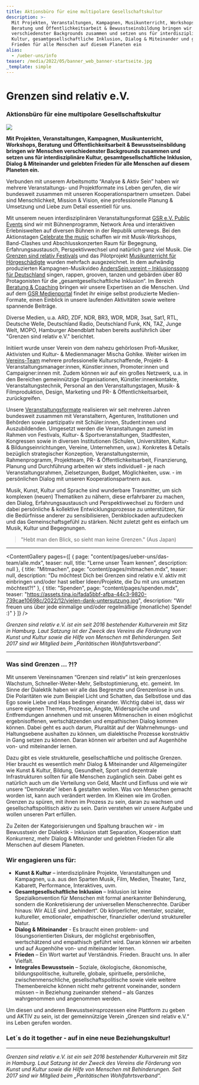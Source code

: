```yaml
---
title: Aktionsbüro für eine multipolare Gesellschaftskultur
description: >-
  Mit Projekten, Veranstaltungen, Kampagnen, Musikunterricht, Workshops,
  Beratung und Öffentlichkeitsarbeit & Bewusstseinsbildung bringen wir Menschen
  verschiedenster Backgrounds zusammen und setzen uns für interdisziplinäre
  Kultur, gesamtgesellschaftliche Inklusion, Dialog & Miteinander und gelebten
  Frieden für alle Menschen auf diesem Planeten ein
alias:
  - /ueber-uns/info
teaser: /media/2022/05/banner_web_banner-startseite.jpg
_template: simple
---
```



# Grenzen sind relativ e.V.

### Aktionsbüro für eine multipolare Gesellschaftskultur

![](/media/2022/05/banner_web_banner-startseite.jpg)

**Mit Projekten, Veranstaltungen, Kampagnen, Musikunterricht, Workshops, Beratung und Öffentlichkeitsarbeit & Bewusstseinsbildung bringen wir Menschen verschiedenster Backgrounds zusammen und setzen uns für interdisziplinäre Kultur, gesamtgesellschaftliche Inklusion, Dialog & Miteinander und gelebten Frieden für alle Menschen auf diesem Planeten ein.**

Verbunden mit unserem Arbeitsmotto “Analyse & Aktiv Sein” haben wir mehrere Veranstaltungs- und Projektformate ins Leben gerufen, die wir bundesweit zusammen mit unseren Kooperationspartnern umsetzen. Dabei sind Menschlichkeit, Mission & Vision, eine professionelle Planung & Umsetzung und Liebe zum Detail essentiell für uns.

Mit unserem neuen interdisziplinären Veranstaltungsformat [GSR e.V. Public Events](https://www.grenzensindrelativ.de/aktivitaeten/projekte-und-veranstaltungen/veranstaltungsformate-fuer-dein-event/support-inklusion) sind wir mit Bühnenprogramm, Network Area und interaktiven Erlebniswelten auf diversen Bühnen in der Republik unterwegs. Bei den Aktionstagen [Celebrate the music](https://www.grenzensindrelativ.de/aktivitaeten/projekte-und-veranstaltungen/celebrate-the-music/allgemeine-infos-erlebnistage-inklusion) schaffen wir mit Musik-Workshops, Band-Clashes und Abschlusskonzerten Raum für Begegnung, Erfahrungsaustausch, Perspektivwechsel und natürlich ganz viel Musik. Die [Grenzen sind relativ Festivals](https://www.grenzensindrelativ.de/aktivitaeten/projekte-und-veranstaltungen/veranstaltungsformate-fuer-dein-event/review-grenzen-sind-relativ-festivals-2017-2019) und das Pilotprojekt [Musikunterricht für Hörgeschädigte](https://www.grenzensindrelativ.de/aktivitaeten/musikunterricht-workshops-coaching/musikunterricht-fuer-hoergeschaedigte/worum-geht-es-musikunterricht-fur-horgeschadigte) wurden mehrfach ausgezeichnet. In dem aufwändig produzierten Kampagnen-Musikvideo [AndersSein vereint – Inklusionssong für Deutschland](https://www.grenzensindrelativ.de/aktivitaeten/kampagnen-musikvideos/anderssein-vereint/asv-projektinfo) singen, rappen, grooven, tanzen und gebärden über 80 Protagonisten für die „gesamtgesellschaftliche Inklusion“. Im Bereich [Beratung & Coaching](https://www.grenzensindrelativ.de/aktivitaeten/musikunterricht-workshops-coaching/beratung-und-coaching) bringen wir unsere Expertisen an die Menschen. Und auf dem [GSR Medienportal](https://www.grenzensindrelativ.de/aktivitaeten/gsr-medienportal/gsr-medienportal) findet ihr einige selbst produzierte Medien-Formate, einen Einblick in unsere laufenden Aktivitäten sowie weitere spannende Beiträge.

Diverse Medien, u.a. ARD, ZDF, NDR, BR3, WDR, MDR, 3sat, Sat1, RTL, Deutsche Welle, Deutschland Radio, Deutschland Funk, KN, TAZ, Junge Welt, MOPO, Hamburger Abendblatt haben bereits ausführlich über "Grenzen sind relativ e.V." berichtet.

Initiiert wurde unser Verein von dem nahezu gehörlosen Profi-Musiker, Aktivisten und Kultur- & Medienmanager Mischa Gohlke. Weiter wirken im[ Vereins-Team](https://www.grenzensindrelativ.de/ueber-uns/das-team/alle) mehrere professionelle Kulturschaffende, Projekt- & Veranstaltungsmanager\:innen, Künstler\:innen, Promoter\:innen und Campaigner\:innen mit. Zudem können wir auf ein großes Netzwerk, u.a. in den Bereichen gemeinnützige Organisationen, Künstler\:innenkontakte, Veranstaltungstechnik, Personal an den Veranstaltungstagen, Musik- & Filmproduktion, Design, Marketing und PR- & Öffentlichkeitsarbeit, zurückgreifen.

Unsere [Veranstaltungsformate](https://www.grenzensindrelativ.de/aktivitaeten/projekte-und-veranstaltungen/veranstaltungsformate-fuer-dein-event/infos-veranstaltungsformate-fur-dein-event) realisieren wir seit mehreren Jahren bundesweit zusammen mit Veranstaltern, Agenturen, Institutionen und Behörden sowie partizipativ mit Schüler\:innen, Student\:innen und Auszubildenden. Umgesetzt werden die Veranstaltungen zumeist im Rahmen von Festivals, Kultur- & Sportveranstaltungen, Stadtfesten, Kongressen sowie in diversen Institutionen (Schulen, Universitäten, Kultur- & Bildungseinrichtungen, Vereine, Unternehmen, usw.). Konkretes & Details bezüglich strategischer Konzeption, Veranstaltungstermin, Rahmenprogramm, Projektteam, PR- & Öffentlichkeitsarbeit, Finanzierung, Planung und Durchführung arbeiten wir stets individuell - je nach Veranstaltungsrahmen, Zielsetzungen, Budget, Möglichkeiten, usw. - im persönlichen Dialog mit unseren Kooperationspartnern aus.

Musik, Kunst, Kultur und Sprache sind wunderbare Transmitter, um sich komplexen (neuen) Thematiken zu nähern, diese erfahrbarer zu machen, den Dialog, Erfahrungsaustausch und Perspektivwechsel zu fördern und dabei persönliche & kollektive Entwicklungsprozesse zu unterstützen, für die Bedürfnisse anderer zu sensibilisieren, Denkblockaden aufzudecken und das Gemeinschaftsgefühl zu stärken. Nicht zuletzt geht es einfach um Musik, Kultur und Begegnungen.

> "Hebt man den Blick, so sieht man keine Grenzen." (Aus Japan)

***

<ContentGallery
  pages={[
    {
      page: "content/pages/ueber-uns/das-team/alle.mdx",
      teaser: null,
      title: "Lerne unser Team kennen",
      description: null
    },
    {
      title: "Mitmachen",
      page: "content/pages/mitmachen.mdx",
      teaser: null,
      description:
        "Du möchtest Dich bei Grenzen sind relativ e.V. aktiv mit einbringen und/oder hast selber Ideen/Projekte, die Du mit uns umsetzen möchtest?!"
    },
    {
      title: "Spenden",
      page: "content/pages/spenden.mdx",
      teaser:
        "https://assets.tina.io/fada5bbf-afba-44c3-9820-739cae10698c/2022/12/vielen-dank-untersutzung.jpg",
      description:
        "Wir freuen uns über jede einmalige und/oder regelmäßige (monatliche) Spende! :)"
    }
  ]}
/>

*Grenzen sind relativ e.V. ist ein seit 2016 bestehender Kulturverein mit Sitz in Hamburg. Laut Satzung ist der Zweck des Vereins die Förderung von Kunst und Kultur sowie die Hilfe von Menschen mit Behinderungen. Seit 2017 sind wir Mitglied beim „Paritätischen Wohlfahrtsverband“.*

***

### Was sind Grenzen ... ?!?

Mit unserem Vereinsnamen “Grenzen sind relativ” ist kein grenzenloses Wachstum, Schneller-Weiter-Mehr, Selbstoptimierung, etc. gemeint. Im Sinne der Dialektik haben wir alle das Begrenzte und Grenzenlose in uns. Die Polaritäten wie zum Beispiel Licht und Schatten, das Selbstlose und das Ego sowie Liebe und Hass bedingen einander. Wichtig dabei ist, dass wir unsere eigenen Themen, Prozesse, Ängste, Widersprüche und Entfremdungen annehmen und mit unseren Mitmenschen in einen möglichst ergebnisoffenen, wertschätzenden und empathischen Dialog kommen können. Dabei geht es auch darum, Pluralität auf der Wahrnehmungs- und Haltungsebene aushalten zu können, um dialektische Prozesse konstruktiv in Gang setzen zu können. Daran können wir arbeiten und auf Augenhöhe von- und miteinander lernen.

Dazu gibt es viele strukturelle, gesellschaftliche und politische Grenzen. Hier braucht es wesentlich mehr Dialog & Miteinander und Allgemeingüter wie Kunst & Kultur, Bildung, Gesundheit, Sport und dezentrale Infrastrukturen sollten für alle Menschen zugänglich sein. Dabei geht es natürlich auch um die Verteilung von Geld, Macht und Einfluss und wie wir unsere “Demokratie” leben & gestalten wollen. Was von Menschen gemacht worden ist, kann auch verändert werden. Im Kleinen wie im Großen. Grenzen zu spüren, mit ihnen im Prozess zu sein, daran zu wachsen und gesellschaftspolitisch aktiv zu sein. Darin verstehen wir unsere Aufgabe und wollen unseren Part erfüllen.

Zu Zeiten der Kategorisierungen und Spaltung brauchen wir - im Bewusstsein der Dialektik - Inklusion statt Separation, Kooperation statt Konkurrenz, mehr Dialog & Miteinander und gelebten Frieden für alle Menschen auf diesem Planeten.

### Wir engagieren uns für:

* **Kunst & Kultur** – interdisziplinäre Projekte, Veranstaltungen und Kampagnen, u.a. aus den Sparten Musik, Film, Medien, Theater, Tanz, Kabarett, Performance, Interaktives, uvm.
* **Gesamtgesellschaftliche Inklusion** – Inklusion ist keine Spezialkonvention für Menschen mit formal anerkannter Behinderung, sondern die Konkretisierung der universellen Menschenrechte. Darüber hinaus: Wir ALLE sind „behindert“. Ob körperlicher, mentaler, sozialer, kultureller, emotionaler, empathischer, finanzieller oder/und struktureller Natur.
* **Dialog & Miteinander** - Es braucht einen problem- und lösungsorientierten Diskurs, der möglichst ergebnisoffen, wertschätzend und empathisch geführt wird. Daran können wir arbeiten und auf Augenhöhe von- und miteinander lernen.
* **Frieden** – Ein Wort wartet auf Verständnis. Frieden. Braucht uns. In aller Vielfalt.
* **Integrales Bewusstsein** – Soziale, ökologische, ökonomische, bildungspolitische, kulturelle, globale, spirituelle, persönliche, zwischenmenschliche, gesellschaftspolitische sowie viele weitere Themenbereiche können nicht mehr getrennt voneinander, sondern müssen – in Beziehung zueinander stehend – als Ganzes wahrgenommen und angenommen werden.

Um diesen und anderen Bewusstseinsprozessen eine Plattform zu geben und AKTIV zu sein, ist der gemeinnützige Verein „Grenzen sind relativ e.V.“ ins Leben gerufen worden.

### Let´s do it together - auf in eine neue Beziehungskultur!

***

*Grenzen sind relativ e.V. ist ein seit 2016 bestehender Kulturverein mit Sitz in Hamburg. Laut Satzung ist der Zweck des Vereins die Förderung von Kunst und Kultur sowie die Hilfe von Menschen mit Behinderungen. Seit 2017 sind wir Mitglied beim „Paritätischen Wohlfahrtsverband“.*
